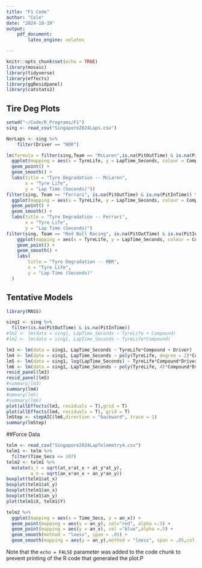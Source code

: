 ```yaml
---
title: "F1 Code"
author: "Cole"
date: "2024-10-19"
output:
	pdf_document: 
		latex_engine: xelatex

---
```


```r
knitr::opts_chunk$set(echo = TRUE)
library(mosaic)
library(tidyverse)
library(effects)
library(ggResidpanel)
library(catstats2)
```

## Tire Deg Plots

```r
setwd("~/Code/R_Programs/F1")
sing <- read_csv("Singapore2024Laps.csv")

NorLaps <- sing %>%
    filter(Driver == "NOR")

lm(formula = filter(sing,Team == "McLaren",is.na(PitOutTime) & is.na(PitInTime)) %>% 
  ggplot(mapping = aes(x = TyreLife, y = LapTime_Seconds, colour = Compound)) + 
  geom_point() +
  geom_smooth() +
  labs(title = "Tyre Degradation -- McLaren",
       x = "Tyre Life",
       y = "Lap Time (Seconds)"))
filter(sing, Team == "Ferrari", is.na(PitOutTime) & is.na(PitInTime)) %>% 
  ggplot(mapping = aes(x = TyreLife, y = LapTime_Seconds, colour = Compound)) + 
  geom_point() +
  geom_smooth() +
  labs(title = "Tyre Degradation -- Ferrari",
       x = "Tyre Life",
       y = "Lap Time (Seconds)")
filter(sing, Team == "Red Bull Racing", is.na(PitOutTime) & is.na(PitInTime)) %>%
    ggplot(mapping = aes(x = TyreLife, y = LapTime_Seconds, colour = Compound)) +
    geom_point() +
    geom_smooth() +
    labs(
        title = "Tyre Degradation -- RBR",
        x = "Tyre Life",
        y = "Lap Time (Seconds)"
  )

```

## Tentative Models


```r
library(MASS)

sing1 <- sing %>% 
  filter(is.na(PitOutTime) & is.na(PitInTime))
#lm1 <- lm(data = sing1, LapTime_Seconds ~ TyreLife + Compound)
#lm2 <- lm(data = sing1, LapTime_Seconds ~ TyreLife*Compound)

lm3 <- lm(data = sing1, LapTime_Seconds ~ TyreLife*Compound + Driver)
lm4 <- lm(data = sing1, LapTime_Seconds ~ poly(TyreLife, degree = 2)*Compound + Driver)
lm5 <- lm(data = sing1, log(LapTime_Seconds) ~ TyreLife*Compound*Driver)
lm6 <- lm(data = sing1, LapTime_Seconds ~ poly(TyreLife, 4)*Compound*Driver)
resid_panel(lm3)
resid_panel(lm5)
#summary(lm3)
summary(lm4)
#ummary(lm5)
#summary(lm6)
plot(allEffects(lm3, residuals = T),grid = T)
plot(allEffects(lm4, residuals = T), grid = T)
lmStep <- stepAIC(lm6,direction = "backward", trace = 1)
summary(lmStep)
```

##Force Data

```r
telm <- read_csv("Singapore2024LapTelemetry4.csv")
telm1 <- telm %>% 
  filter(Time_Secs <= 107)
telm2 <- telm1 %>% 
  mutate(a_t = sqrt(at_x*at_x + at_y*at_y),
         a_n = sqrt(an_x*an_x + an_y*an_y))
boxplot(telm1$at_x)
boxplot(telm1$at_y)
boxplot(telm1$an_x)
boxplot(telm1$an_y)
plot(telm1$X, telm1$Y)

telm2 %>% 
  ggplot(mapping = aes(x = Time_Secs, y = an_x)) +
  geom_point(mapping = aes(y = an_y), col="red", alpha =.5) +
  geom_point(mapping = aes(y = an_x), col ="blue",alpha =.5) +
  geom_smooth(method = "loess", span = .05) +
  geom_smooth(mapping = aes(y = an_y),method = "loess", span = .05,col = "red")

```


Note that the `echo = FALSE` parameter was added to the code chunk to prevent printing of the R code that generated the plot.P
